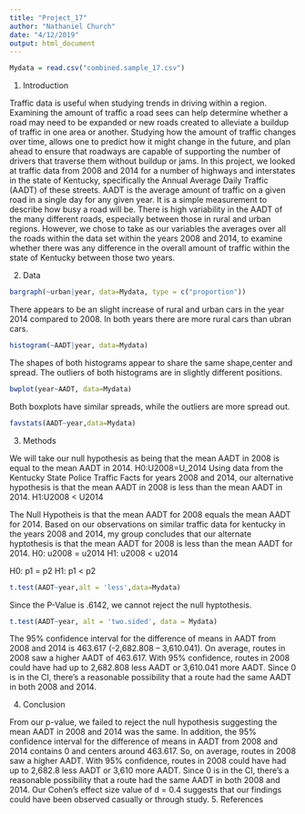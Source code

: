 ```yaml
---
title: "Project_17"
author: "Nathaniel Church"
date: "4/12/2019"
output: html_document
---
```


```r
Mydata = read.csv("combined.sample_17.csv")
```


1. Introduction

Traffic data is useful when studying trends in driving within a region. Examining the amount of traffic a road sees can help determine whether a road may need to be expanded or new roads created to alleviate a buildup of traffic in one area or another. Studying how the amount of traffic changes over time, allows one to predict how it might change in the future, and plan ahead to ensure that roadways are capable of supporting the number of drivers that traverse them without buildup or jams. In this project, we looked at traffic data from 2008 and 2014 for a number of highways and interstates in the state of Kentucky, specifically the Annual Average Daily Traffic (AADT) of these streets. AADT is the average amount of traffic on a given road in a single day for any given year. It is a simple measurement to describe how busy a road will be. There is high variability in the AADT of the many different roads, especially between those in rural and urban regions. However, we chose to take as our variables the averages over all the roads within the data set within the years 2008 and 2014, to examine whether there was any difference in the overall amount of traffic within the state of Kentucky between those two years.

2. Data

```r
bargraph(~urban|year, data=Mydata, type = c("proportion"))
```
There appears to be an slight increase of rural and urban cars in the year 2014 compared to 2008. In both years there are more rural cars than ubran cars.

```r
histogram(~AADT|year, data=Mydata)
```
The shapes of both histograms appear to share the same shape,center and spread. The outliers of both histograms are in slightly different positions.

```r
bwplot(year~AADT, data=Mydata)
```
Both boxplots have similar spreads, while the outliers are more spread out.

```r
favstats(AADT~year,data=Mydata)
```

3. Methods

We will take our null hypothesis as being that the mean AADT in 2008 is equal to the mean AADT in 2014.
H0:U2008=U_2014
Using data from the Kentucky State Police Traffic Facts for years 2008 and 2014, our alternative hypothesis is that the mean AADT in 2008 is less than the mean AADT in 2014.
H1:U2008 < U2014

The Null Hypotheis is that the mean AADT for 2008 equals the mean AADT for 2014. Based on our observations on similar traffic data for kentucky in the years 2008 and 2014, my group concludes that our alternate hyptothesis is that the mean AADT for 2008 is less than the mean AADT for 2014.
H0: u2008 = u2014 H1: u2008 < u2014

H0: p1 = p2 H1: p1 < p2
```r
t.test(AADT~year,alt = 'less',data=Mydata)
```
Since the P-Value is .6142, we cannot reject the null hyptothesis.

```r
t.test(AADT~year, alt = 'two.sided', data = Mydata)
```
The 95% confidence interval for the difference of means in AADT from 2008 and 2014 is 463.617 (-2,682.808 – 3,610.041).
On average, routes in 2008 saw a higher AADT of 463.617. With 95% confidence, routes in 2008 could have had up to 2,682.808 less AADT or 3,610.041 more AADT. Since 0 is in the CI, there’s a reasonable possibility that a route had the same AADT in both 2008 and 2014.

4. Conclusion

From our p-value, we failed to reject the null hypothesis suggesting the mean AADT in 2008 and 2014 was the same. In addition, the 95% confidence interval for the difference of means in AADT from 2008 and 2014 contains 0 and centers around 463.617. So, on average, routes in 2008 saw a higher AADT. With 95% confidence, routes in 2008 could have had up to 2,682.8 less AADT or 3,610 more AADT. Since 0 is in the CI, there’s a reasonable possibility that a route had the same AADT in both 2008 and 2014. Our Cohen’s effect size value of d = 0.4 suggests that our findings could have been observed casually or through study.
5. References
